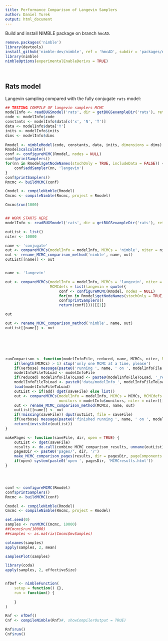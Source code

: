 ```yaml
---
title: Performance Comparison of Langevin Samplers
author: Daniel Turek
output: html_document
---
```


<!---
danielturek.github.io/public/langevinComparison/langevinComparison.html
[TEXT](URL)
<a href="URL_GOES_HERE" target="_blank">HYPERLINK_TEXT_OPENS_IN_NEW_TAB</a>
-->

Build and install NIMBLE package on branch `hmcAD`.


```r
remove.packages('nimble')
library(devtools)
install_github('nimble-dev/nimble', ref = 'hmcAD', subdir = 'packages/nimble')
library(nimble)
nimbleOptions(experimentalEnableDerivs = TRUE)
```

\   

## Rats model

Langevin sampling compared with the fully conjugate `rats` model:


```r


## TESTING COMPILE OF langevin samplers MCMC
modelInfo <- readBUGSmodel('rats', dir = getBUGSexampleDir('rats'), returnComponents = TRUE)
code <- modelInfo$code
constants <- modelInfo$data[c('x', 'N', 'T')]
data <- modelInfo$data['Y']
inits <- modelInfo$inits
dims <- modelInfo$dims
 
Rmodel <- nimbleModel(code, constants, data, inits, dimensions = dims)
Rmodel$calculate()
conf <- configureMCMC(Rmodel, nodes = NULL)
conf$printSamplers()
for(nn in Rmodel$getNodeNames(stochOnly = TRUE, includeData = FALSE)) {
    conf$addSampler(nn, 'langevin')
}
conf$printSamplers()
Rmcmc <- buildMCMC(conf)

Cmodel <- compileNimble(Rmodel)
Cmcmc <- compileNimble(Rmcmc, project = Rmodel)

Cmcmc$run(1000)


## WORK STARTS HERE
modelInfo <- readBUGSmodel('rats', dir = getBUGSexampleDir('rats'), returnComponents = TRUE)

outList <- list()
niter <- 10000

name <- 'conjugate'
out <- compareMCMCs(modelInfo = modelInfo, MCMCs = 'nimble', niter = niter)[[1]]
out <- rename_MCMC_comparison_method('nimble', name, out)
outList[[name]] <- out


name <- 'langevin'

out <- compareMCMCs(modelInfo = modelInfo, MCMCs = 'langevin', niter = niter,
                    MCMCdefs = list(langevin = quote({
                        conf <- configureMCMC(Rmodel, nodes = NULL)
                        for(nn in Rmodel$getNodeNames(stochOnly = TRUE, includeData = FALSE)) conf$addSampler(nn, 'langevin')
                        conf$printSamplers()
                        return(conf)})))[[1]]

out

out <- rename_MCMC_comparison_method('nimble', name, out)
outList[[name]] <- out






runComparison <- function(modelInfoFile, reduced, name, MCMCs, niter, MCMCdefs = list(), add = FALSE, saveFile, verbose = TRUE) {
    if(length(MCMCs) > 1) stop('only one MCMC at a time, please')
    if(verbose) message(paste0('running ', name, ' on ', modelInfoFile, '...'))
    modelInfoFileToLoad <- modelInfoFile
    if(reduced) modelInfoFileToLoad <- paste0(modelInfoFileToLoad, '_reduced')
    modelInfoFileToLoad <- paste0('data/modelInfo_', modelInfoFileToLoad, '.RData')
    load(modelInfoFileToLoad)
    outList <- if(add) dget(saveFile) else list()
    out <- compareMCMCs(modelInfo = modelInfo, MCMCs = MCMCs, MCMCdefs = MCMCdefs,
                        monitors = modelInfo$monitors, niter = niter)[[1]]
    out <- rename_MCMC_comparison_method(MCMCs, name, out)
    outList[[name]] <- out
    if(!missing(saveFile)) dput(outList, file = saveFile)
    if(verbose) message(paste0('finished running ', name, ' on ', modelInfoFile))
    return(invisible(outList))
}

makePages <- function(saveFile, dir, open = TRUE) {
    outList <- dget(saveFile)
    results <- do.call(combine_MCMC_comparison_results, unname(outList))
    pagesDir <- paste0('pages/', dir, '/')
    make_MCMC_comparison_pages(results, dir = pagesDir, pageComponents = list(timing = TRUE, efficiencySummary = FALSE, efficiencySummaryAllParams = TRUE, paceSummaryAllParams = TRUE, efficiencyDetails = TRUE, posteriorSummary = TRUE))
    if(open) system(paste0('open ', pagesDir, 'MCMCresults.html'))
}




conf <- configureMCMC(Rmodel)
conf$printSamplers()
Rmcmc <- buildMCMC(conf)

Cmodel <- compileNimble(Rmodel)
Cmcmc <- compileNimble(Rmcmc, project = Rmodel)

set.seed(0)
samples <- runMCMC(Cmcmc, 10000)
##Cmcmc$run(10000)
##samples <- as.matrix(Cmcmc$mvSamples)

colnames(samples)
apply(samples, 2, mean)

samplesPlot(samples)

library(coda)
apply(samples, 2, effectiveSize)


nfDef <- nimbleFunction(
    setup = function() {},
    run = function() {
        
    }
)

Rnf <- nfDef()
Cnf <- compileNimble(Rnf)#, showCompilerOutput = TRUE)

Rnf$run()
Cnf$run()



```





